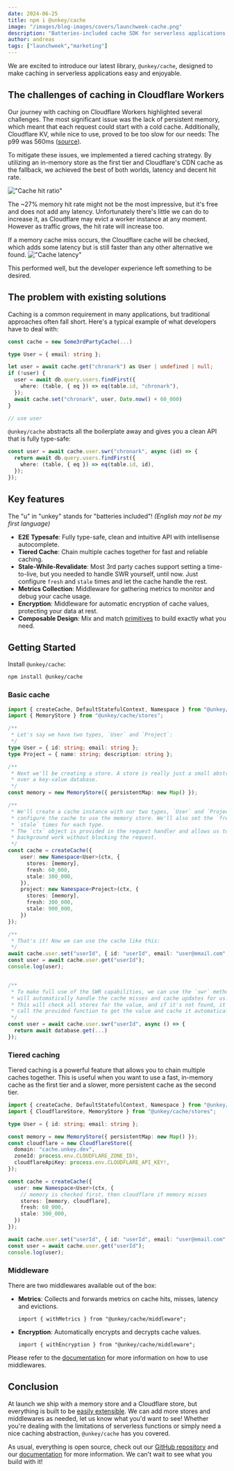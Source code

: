 ```yaml
---
date: 2024-06-25
title: npm i @unkey/cache
image: "/images/blog-images/covers/launchweek-cache.png"
description: "Batteries-included cache SDK for serverless applications."
author: andreas
tags: ["launchweek","marketing"]
---
```



We are excited to introduce our latest library, `@unkey/cache`, designed to make caching in serverless applications easy and enjoyable.

## The challenges of caching in Cloudflare Workers

Our journey with caching on Cloudflare Workers highlighted several challenges. The most significant issue was the lack of persistent memory, which meant that each request could start with a cold cache. Additionally, Cloudflare KV, while nice to use, proved to be too slow for our needs: The p99 was 560ms ([source](https://upstash.com/blog/edgecaching-benchmark)).

To mitigate these issues, we implemented a tiered caching strategy. By utilizing an in-memory store as the first tier and Cloudflare's CDN cache as the fallback, we achieved the best of both worlds, latency and decent hit rate.

!["Cache hit ratio"]("/images/blog-images/announcing-unkey-cache-package/cache-hits.png")

The ~27% memory hit rate might not be the most impressive, but it's free and does not add any latency. Unfortunately there's little we can do to increase it, as Cloudflare may evict a worker instance at any moment. However as traffic grows, the hit rate will increase too.

If a memory cache miss occurs, the Cloudflare cache will be checked, which adds some latency but is still faster than any other alternative we found.
!["Cache latency"]("/images/blog-images/announcing-unkey-cache-package/cache-latency.png")


This performed well, but the developer experience left something to be desired.

## The problem with existing solutions

Caching is a common requirement in many applications, but traditional approaches often fall short. Here's a typical example of what developers have to deal with:

```ts
const cache = new Some3rdPartyCache(...)

type User = { email: string };

let user = await cache.get("chronark") as User | undefined | null;
if (!user) {
  user = await db.query.users.findFirst({
    where: (table, { eq }) => eq(table.id, "chronark"),
  });
  await cache.set("chronark", user, Date.now() + 60_000)
}

// use user
```

`@unkey/cache` abstracts all the boilerplate away and gives you a clean API that is fully type-safe:

```ts
const user = await cache.user.swr("chronark", async (id) => {
  return await db.query.users.findFirst({
    where: (table, { eq }) => eq(table.id, id),
  });
});
```

## Key features

The "u" in "unkey" stands for "batteries included"! _(English may not be my first language)_

- **E2E Typesafe**: Fully type-safe, clean and intuitive API with intellisense autocomplete.
- **Tiered Cache**: Chain multiple caches together for fast and reliable caching.
- **Stale-While-Revalidate**: Most 3rd party caches support setting a time-to-live, but you needed to handle SWR yourself, until now. Just configure `fresh` and `stale` times and let the cache handle the rest.
- **Metrics Collection**: Middleware for gathering metrics to monitor and debug your cache usage.
- **Encryption**: Middleware for automatic encryption of cache values, protecting your data at rest.
- **Composable Design**: Mix and match [primitives](https://www.unkey.com/docs/libraries/ts/cache/overview#primitives) to build exactly what you need.


## Getting Started

Install `@unkey/cache`:

```bash
npm install @unkey/cache
```


### Basic cache


```ts
import { createCache, DefaultStatefulContext, Namespace } from "@unkey/cache";
import { MemoryStore } from "@unkey/cache/stores";

/**
 * Let's say we have two types, `User` and `Project`:
 */
type User = { id: string; email: string };
type Project = { name: string; description: string };

/**
 * Next we'll be creating a store. A store is really just a small abstraction
 * over a key-value database.
 */
const memory = new MemoryStore({ persistentMap: new Map() });

/**
 * We'll create a cache instance with our two types, `User` and `Project`, and
 * configure the cache to use the memory store. We'll also set the `fresh` and
 * `stale` times for each type.
 * The `ctx` object is provided in the request handler and allows us to do some
 * background work without blocking the request.
 */
const cache = createCache({
    user: new Namespace<User>(ctx, {
      stores: [memory],
      fresh: 60_000,
      stale: 300_000,
    }),
    project: new Namespace<Project>(ctx, {
      stores: [memory],
      fresh: 300_000,
      stale: 900_000,
    })
});

/**
 * That's it! Now we can use the cache like this:
 */
await cache.user.set("userId", { id: "userId", email: "user@email.com" });
const user = await cache.user.get("userId");
console.log(user);


/**
 * To make full use of the SWR capabilities, we can use the `swr` method, which
 * will automatically handle the cache misses and cache updates for us.
 * This will check all stores for the value, and if it's not found, it will
 * call the provided function to get the value and cache it automatically.
 */
const user = await cache.user.swr("userId", async () => {
  return await database.get(...)
});
```


### Tiered caching

Tiered caching is a powerful feature that allows you to chain multiple caches together. This is useful when you want to use a fast, in-memory cache as the first tier and a slower, more persistent cache as the second tier.

```ts
import { createCache, DefaultStatefulContext, Namespace } from "@unkey/cache";
import { CloudflareStore, MemoryStore } from "@unkey/cache/stores";

type User = { id: string; email: string };

const memory = new MemoryStore({ persistentMap: new Map() });
const cloudflare = new CloudflareStore({
  domain: "cache.unkey.dev",
  zoneId: process.env.CLOUDFLARE_ZONE_ID!,
  cloudflareApiKey: process.env.CLOUDFLARE_API_KEY!,
});

const cache = createCache({
  user: new Namespace<User>(ctx, {
    // memory is checked first, then cloudflare if memory misses
    stores: [memory, cloudflare],
    fresh: 60_000,
    stale: 300_000,
  })
});

await cache.user.set("userId", { id: "userId", email: "user@email.com" });
const user = await cache.user.get("userId");
console.log(user);
```

### Middleware

There are two middlewares available out of the box:
- **Metrics**: Collects and forwards metrics on cache hits, misses, latency and evictions.

  `import { withMetrics } from "@unkey/cache/middleware";`
- **Encryption**: Automatically encrypts and decrypts cache values.

  `import { withEncryption } from "@unkey/cache/middleware";`

Please refer to the [documentation](https://www.unkey.com/docs/libraries/ts/cache/overview#middlewares) for more information on how to use middlewares.


## Conclusion

At launch we ship with a memory store and a Cloudflare store, but everything is built to be [easily extensible](https://www.unkey.com/docs/libraries/ts/cache/interface/store). We can add more stores and middlewares as needed, let us know what you'd want to see!
Whether you're dealing with the limitations of serverless functions or simply need a nice caching abstraction, `@unkey/cache` has you covered.

As usual, everything is open source, check out our [GitHub repository](https://github.com/unkeyed/unkey/tree/main/packages/cache) and our [documentation](https://www.unkey.com/docs/libraries/ts/cache/overview) for more information. We can't wait to see what you build with it!
